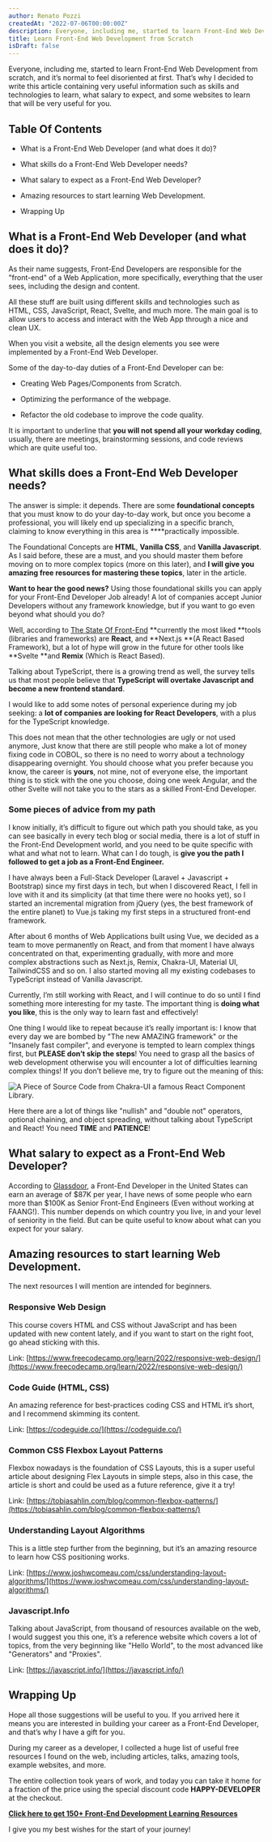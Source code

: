 ```yaml
---
author: Renato Pozzi
createdAt: "2022-07-06T00:00:00Z"
description: Everyone, including me, started to learn Front-End Web Development from scratch, and it's normal to feel disoriented at first. That's why I decided to...
title: Learn Front-End Web Development from Scratch
isDraft: false
---
```


Everyone, including me, started to learn Front-End Web Development from scratch, and it’s normal to feel disoriented at first. That’s why I decided to write this article containing very useful information such as skills and technologies to learn, what salary to expect, and some websites to learn that will be very useful for you.

## Table Of Contents

- What is a Front-End Web Developer (and what does it do)?

- What skills do a Front-End Web Developer needs?

- What salary to expect as a Front-End Web Developer?

- Amazing resources to start learning Web Development.

- Wrapping Up

## What is a Front-End Web Developer (and what does it do)?

As their name suggests, Front-End Developers are responsible for the "front-end" of a Web Application, more specifically, everything that the user sees, including the design and content.

All these stuff are built using different skills and technologies such as HTML, CSS, JavaScript, React, Svelte, and much more. The main goal is to allow users to access and interact with the Web App through a nice and clean UX.

When you visit a website, all the design elements you see were implemented by a Front-End Web Developer.

Some of the day-to-day duties of a Front-End Developer can be:

- Creating Web Pages/Components from Scratch.

- Optimizing the performance of the webpage.

- Refactor the old codebase to improve the code quality.

It is important to underline that **you will not spend all your workday coding**, usually, there are meetings, brainstorming sessions, and code reviews which are quite useful too.

## What skills does a Front-End Web Developer needs?

The answer is simple: it depends. There are some **foundational concepts** that you must know to do your day-to-day work, but once you become a professional, you will likely end up specializing in a specific branch, claiming to know everything in this area is \*\*\*\*practically impossible.

The Foundational Concepts are **HTML**, **Vanilla CSS**, and **Vanilla Javascript**. As I said before, these are a must, and you should master them before moving on to more complex topics (more on this later), and **I will give you** **amazing free resources for mastering these topics**, later in the article.

**Want to hear the good news?** Using those foundational skills you can apply for your Front-End Developer Job already! A lot of companies accept Junior Developers without any framework knowledge, but if you want to go even beyond what should you do?

Well, according to [The State Of Front-End](https://tsh.io/state-of-frontend/) **currently the most liked **tools (libraries and frameworks) are **React**, and **Next.js **(A React Based Framework), but a lot of hype will grow in the future for other tools like **Svelte **and **Remix** (Which is React Based).

Talking about TypeScript, there is a growing trend as well, the survey tells us that most people believe that **TypeScript will overtake Javascript and become a new frontend standard**.

I would like to add some notes of personal experience during my job seeking: a **lot of companies are looking for React Developers**, with a plus for the TypeScript knowledge.

This does not mean that the other technologies are ugly or not used anymore, Just know that there are still people who make a lot of money fixing code in COBOL, so there is no need to worry about a technology disappearing overnight. You should choose what you prefer because you know, the career is **yours**, not mine, not of everyone else, the important thing is to stick with the one you choose, doing one week Angular, and the other Svelte will not take you to the stars as a skilled Front-End Developer.

### Some pieces of advice from my path

I know initially, it’s difficult to figure out which path you should take, as you can see basically in every tech blog or social media, there is a lot of stuff in the Front-End Development world, and you need to be quite specific with what and what not to learn. What can I do tough, is **give you the path I followed to get a job as a Front-End Engineer.**

I have always been a Full-Stack Developer (Laravel + Javascript + Bootstrap) since my first days in tech, but when I discovered React, I fell in love with it and its simplicity (at that time there were no hooks yet), so I started an incremental migration from jQuery (yes, the best framework of the entire planet) to Vue.js taking my first steps in a structured front-end framework.

After about 6 months of Web Applications built using Vue, we decided as a team to move permanently on React, and from that moment I have always concentrated on that, experimenting gradually, with more and more complex abstractions such as Next.js, Remix, Chakra-UI, Material UI, TailwindCSS and so on. I also started moving all my existing codebases to TypeScript instead of Vanilla Javascript.

Currently, I’m still working with React, and I will continue to do so until I find something more interesting for my taste. The important thing is **doing what you like**, this is the only way to learn fast and effectively!

One thing I would like to repeat because it’s really important is: I know that every day we are bombed by "The new AMAZING framework" or the "Insanely fast compiler", and everyone is tempted to learn complex things first, but **PLEASE don’t skip the steps**! You need to grasp all the basics of web development otherwise you will encounter a lot of difficulties learning complex things! If you don’t believe me, try to figure out the meaning of this:

![A Piece of Source Code from Chakra-UI a famous React Component Library.](https://cdn-images-1.medium.com/max/3452/1*sVbqOYtZauVB_wt6Como7A.jpeg)

Here there are a lot of things like "nullish" and "double not" operators, optional chaining, and object spreading, without talking about TypeScript and React! You need **TIME** and **PATIENCE**!

## What salary to expect as a Front-End Web Developer?

According to [Glassdoor](https://www.glassdoor.co.in/Salaries/us-front-end-developer-salary-SRCH_IL.0,2_IN1_KO3,22.htm), a Front-End Developer in the United States can earn an average of $87K per year, I have news of some people who earn more than $100K as Senior Front-End Engineers (Even without working at FAANG!). This number depends on which country you live, in and your level of seniority in the field. But can be quite useful to know about what can you expect for your salary.

## Amazing resources to start learning Web Development.

The next resources I will mention are intended for beginners.

### Responsive Web Design

This course covers HTML and CSS without JavaScript and has been updated with new content lately, and if you want to start on the right foot, go ahead sticking with this.

Link: [https://www.freecodecamp.org/learn/2022/responsive-web-design/](https://www.freecodecamp.org/learn/2022/responsive-web-design/)

### Code Guide (HTML, CSS)

An amazing reference for best-practices coding CSS and HTML it’s short, and I recommend skimming its content.

Link: [https://codeguide.co/](https://codeguide.co/)

### Common CSS Flexbox Layout Patterns

Flexbox nowadays is the foundation of CSS Layouts, this is a super useful article about designing Flex Layouts in simple steps, also in this case, the article is short and could be used as a future reference, give it a try!

Link: [https://tobiasahlin.com/blog/common-flexbox-patterns/](https://tobiasahlin.com/blog/common-flexbox-patterns/)

### Understanding Layout Algorithms

This is a little step further from the beginning, but it’s an amazing resource to learn how CSS positioning works.

Link: [https://www.joshwcomeau.com/css/understanding-layout-algorithms/](https://www.joshwcomeau.com/css/understanding-layout-algorithms/)

### Javascript.Info

Talking about JavaScript, from thousand of resources available on the web, I would suggest you this one, it’s a reference website which covers a lot of topics, from the very beginning like "Hello World", to the most advanced like "Generators" and "Proxies".

Link: [https://javascript.info/](https://javascript.info/)

## Wrapping Up

Hope all those suggestions will be useful to you. If you arrived here it means you are interested in building your career as a Front-End Developer, and that’s why I have a gift for you.

During my career as a developer, I collected a huge list of useful free resources I found on the web, including articles, talks, amazing tools, example websites, and more.

The entire collection took years of work, and today you can take it home for a fraction of the price using the special discount code **HAPPY-DEVELOPER** at the checkout.

[**Click here to get 150+ Front-End Development Learning Resources**](https://itsrennyman.gumroad.com/l/150-front-end-development-learning-resources)

I give you my best wishes for the start of your journey!
